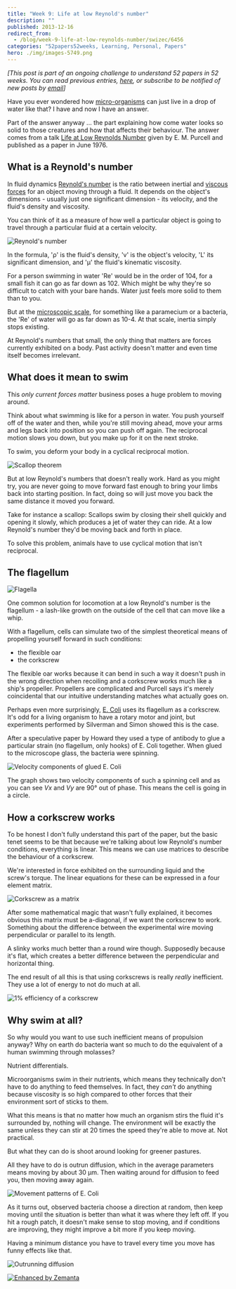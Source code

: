 ```yaml
---
title: "Week 9: Life at low Reynold's number"
description: ""
published: 2013-12-16
redirect_from:
  - /blog/week-9-life-at-low-reynolds-number/swizec/6456
categories: "52papers52weeks, Learning, Personal, Papers"
hero: ./img/images-5749.png
---
```


_\[This post is part of an ongoing challenge to understand 52 papers in 52 weeks. You can read previous entries, [here](https://swizec.com/blog/category/52-papers-in-52-weeks), or subscribe to be notified of new posts by [email](http://swiz.ec/52papers-list)]_

Have you ever wondered how [micro-organisms](http://en.wikipedia.org/wiki/Microorganism "Microorganism") can just live in a drop of water like that? I have and now I have an answer.

Part of the answer anyway ... the part explaining how come water looks so solid to those creatures and how that affects their behaviour. The answer comes from a talk [Life at Low Reynolds Number](http://jila.colorado.edu/perkinsgroup/Purcell_life_at_low_reynolds_number.pdf) given by E. M. Purcell and published as a paper in June 1976.

## What is a Reynold's number

In fluid dynamics [Reynold's number](http://en.wikipedia.org/wiki/Reynold%27s_number) is the ratio between inertial and [viscous forces](http://en.wikipedia.org/wiki/Viscosity "Viscosity") for an object moving through a fluid. It depends on the object's dimensions - usually just one significant dimension - its velocity, and the fluid's density and viscosity.

You can think of it as a measure of how well a particular object is going to travel through a particular fluid at a certain velocity.

![Reynold's number](./img/images-5749.png)

In the formula, 'ρ' is the fluid's density, 'v' is the object's velocity, 'L' its significant dimension, and 'μ' the fluid's kinematic viscosity.

For a person swimming in water 'Re' would be in the order of 104, for a small fish it can go as far down as 102. Which might be why they're so difficult to catch with your bare hands. Water just feels more solid to them than to you.

But at the [microscopic scale](http://en.wikipedia.org/wiki/Microscopic_scale "Microscopic scale"), for something like a paramecium or a bacteria, the 'Re' of water will go as far down as 10-4. At that scale, inertia simply stops existing.

At Reynold's numbers that small, the only thing that matters are forces currently exhibited on a body. Past activity doesn't matter and even time itself becomes irrelevant.

## What does it mean to swim

This _only current forces matter_ business poses a huge problem to moving around.

Think about what swimming is like for a person in water. You push yourself off of the water and then, while you're still moving ahead, move your arms and legs back into position so you can push off again. The reciprocal motion slows you down, but you make up for it on the next stroke.

To swim, you deform your body in a cyclical reciprocal motion.

![Scallop theorem](./img/images-5750.png "Scallop theorem")

But at low Reynold's numbers that doesn't really work. Hard as you might try, you are never going to move forward fast enough to bring your limbs back into starting position. In fact, doing so will just move you back the same distance it moved you forward.

Take for instance a scallop: Scallops swim by closing their shell quickly and opening it slowly, which produces a jet of water they can ride. At a low Reynold's number they'd be moving back and forth in place.

To solve this problem, animals have to use cyclical motion that isn't reciprocal.

## The flagellum

![Flagella](./img/images-5755.png "Flagella")

One common solution for locomotion at a low Reynold's number is the flagellum - a lash-like growth on the outside of the cell that can move like a whip.

With a flagellum, cells can simulate two of the simplest theoretical means of propelling yourself forward in such conditions:

- the flexible oar
- the corkscrew

The flexible oar works because it can bend in such a way it doesn't push in the wrong direction when recoiling and a corkscrew works much like a ship's propeller. Propellers are complicated and Purcell says it's merely coincidental that our intuitive understanding matches what actually goes on.

Perhaps even more surprisingly, [E. Coli](http://en.wikipedia.org/wiki/Escherichia_coli "Escherichia coli") uses its flagellum as a corkscrew. It's odd for a living organism to have a rotary motor and joint, but experiments performed by Silverman and Simon showed this is the case.

After a speculative paper by Howard they used a type of antibody to glue a particular strain (no flagellum, only hooks) of E. Coli together. When glued to the microscope glass, the bacteria were spinning.

![Velocity components of glued E. Coli](./img/images-5781.png "Velocity components of glued E. Coli")

The graph shows two velocity components of such a spinning cell and as you can see _Vx_ and _Vy_ are 90° out of phase. This means the cell is going in a circle.

## How a corkscrew works

To be honest I don't fully understand this part of the paper, but the basic tenet seems to be that because we're talking about low Reynold's number conditions, everything is linear. This means we can use matrices to describe the behaviour of a corkscrew.

We're interested in force exhibited on the surrounding liquid and the screw's torque. The linear equations for these can be expressed in a four element matrix.

![Corkscrew as a matrix](./img/images-5782.png "Corkscrew as a matrix")

After some mathematical magic that wasn't fully explained, it becomes obvious this matrix must be a-diagonal, if we want the corkscrew to work. Something about the difference between the experimental wire moving perpendicular or parallel to its length.

A slinky works much better than a round wire though. Supposedly because it's flat, which creates a better difference between the perpendicular and horizontal thing.

The end result of all this is that using corkscrews is really _really_ inefficient. They use a lot of energy to not do much at all.

![1% efficiency of a corkscrew](./img/images-5783.png "1% efficiency of a corkscrew")

## Why swim at all?

So why would you want to use such inefficient means of propulsion anyway? Why on earth do bacteria want so much to do the equivalent of a human swimming through molasses?

Nutrient differentials.

Microorganisms swim in their nutrients, which means they technically don't have to do anything to feed themselves. In fact, they _can't_ do anything because viscosity is so high compared to other forces that their environment sort of sticks to them.

What this means is that no matter how much an organism stirs the fluid it's surrounded by, nothing will change. The environment will be exactly the same unless they can stir at 20 times the speed they're able to move at. Not practical.

But what they can do is shoot around looking for greener pastures.

All they have to do is outrun diffusion, which in the average parameters means moving by about 30 μm. Then waiting around for diffusion to feed you, then moving away again.

![Movement patterns of E. Coli](./img/images-5786.png "Movement patterns of E. Coli")

As it turns out, observed bacteria choose a direction at random, then keep moving until the situation is better than what it was where they left off. If you hit a rough patch, it doesn't make sense to stop moving, and if conditions are improving, they might improve a bit more if you keep moving.

Having a minimum distance you have to travel every time you move has funny effects like that.

![Outrunning diffusion](./img/images-5787.png "Outrunning diffusion")

[![Enhanced by Zemanta](https://img.zemanta.com/zemified_e.png?x-id=d304cead-e01d-477e-be17-965830b4e680)](http://www.zemanta.com/?px "Enhanced by Zemanta")
